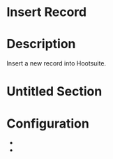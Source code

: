 ﻿# Insert Record

# Description

Insert a new record into Hootsuite.

# Untitled Section

# Configuration

* 
*

